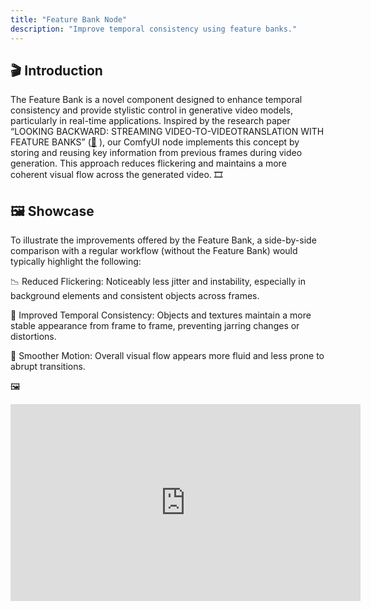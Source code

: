 ```yaml
---
title: "Feature Bank Node"
description: "Improve temporal consistency using feature banks."
---
```


## 🎬 Introduction

The Feature Bank is a novel component designed to enhance temporal consistency and provide stylistic control in generative video models, 
particularly in real-time applications. Inspired by the research paper “LOOKING BACKWARD: STREAMING VIDEO-TO-VIDEOTRANSLATION WITH FEATURE BANKS” ([🔗](https://arxiv.org/pdf/2405.15757) ), 
our ComfyUI node implements this concept by storing and reusing key information from previous frames during video generation. 
This approach reduces flickering and maintains a more coherent visual flow across the generated video. 🎞️

## 🖼️ Showcase

To illustrate the improvements offered by the Feature Bank, a side-by-side comparison with a regular workflow (without the Feature Bank) would typically highlight the following:

📉 Reduced Flickering: Noticeably less jitter and instability, especially in background elements and consistent objects across frames.

🔁 Improved Temporal Consistency: Objects and textures maintain a more stable appearance from frame to frame, preventing jarring changes or distortions.

🎥 Smoother Motion: Overall visual flow appears more fluid and less prone to abrupt transitions.

🖼️
<iframe
  width="560"
  height="315"
  src="https://www.youtube.com/embed/LhjW8TJjPpU?si=0zlwZzWyf1fsG0Xo"
  title="Livepeer video player"
  frameborder="0"
  allow="accelerometer; autoplay; clipboard-write; encrypted-media; gyroscope; picture-in-picture"
  allowfullscreen
/>


## 🛠️ Usage

**🔗 Workflow Integration**

The Feature Bank is implemented as a custom ComfyUI node and can be seamlessly integrated into your existing workflows.

🧩 ![Feature Bank Node Integration](https://huggingface.co/datasets/ruffy369/sample-images-videos/resolve/main/feature_bank_node.png)

In a typical generation pipeline, the Feature Bank node should be placed after the self-attention operations within the diffusion model, 
and before any subsequent processing steps. It requires connections to the key, value, and output tensors from the attention layers. What it basically means is
that you can use it in any node that has a self-attention layer, such as the Stable Diffusion model.
The Feature Bank node will automatically handle the storage and retrieval of features, ensuring that the most relevant information is used to maintain temporal consistency.

**➕ Adding to Other Workflows**

To add the Feature Bank node to your ComfyUI workflows:

✅ Ensure the Feature Bank custom node is installed. This may require installing a specific custom node repository in ComfyUI.

🖱️ In the ComfyUI interface, right-click on an empty area of the graph.

➕ Select “Add Node.”

🔍 Locate the Feature Bank node—it may be under a custom category or the name of the repository like `StreamPack/model_patches/unet`.

🧱 Click on the Feature Bank node to add it to your workflow.

🔗 Connect the required inputs and outputs. Typically, you'll need to you need to just put it between model checkpoint loader
node and the sampling node.

**📂 Example Workflow Files**

We will provide example workflow files that showcase both basic integration and advanced usage scenarios. Please refer to these for practical implementation guidance.

📂 Here is an example [workflow](https://github.com/RUFFY-369/ComfyUI-FeatureBank/blob/main/examples/SD%201.5%20MultiControlNet%20DepthAnything%20FeatureBank.json) that demonstrates the integration of the Feature Bank node in a workflow.

**⚙️ Parameter Descriptions**

The Feature Bank node includes the following key parameters:

📊 Feature Cache Interval: An integer that determines how frequently the Feature Bank caches features from the attention layers. For example, a value of 4 stores features every 4 frames (frames 0, 4, 8, etc.). This parameter controls the temporal granularity of the feature bank. Lower values result in more frequent caching, potentially improving consistency but increasing memory usage.

🔁 Use Feature Injection: A boolean (True/False) value that enables or disables the injection of cached features back into the attention mechanism. Setting it to True activates the Feature Bank’s influence on current frame generation.

🎚️ Feature Injection Strength: A float (typically between 0 and 1) that controls how strongly the injected cached features influence the current generation.
0️⃣ 0: No injection; the Feature Bank is effectively disabled.
💯 1: Full injection; cached features heavily guide the current frame.
🔄 Values between 0 and 1 allow a blended approach, subtly incorporating past-frame data.

🔍 Feature Similarity Threshold: Sets the minimum cosine similarity between the current frame and cached features for feature injection to occur.
Only features above this threshold are reused, helping maintain consistency 🎯 across similar regions in frames.

🧠💾 Feature Bank Max Frames: Defines the max number of past frames to cache attention features from. Older features are discarded as new ones are added,
keeping memory use efficient 📉.

## 📈 Strengths and Limitations

**✅ Strengths**

🧠 Improved Frame-to-Frame Consistency: By reusing attention patterns from previous frames, the Feature Bank significantly reduces flickering and helps
maintain visual coherence.

🎨 Style Control: Users can influence how closely each frame follows the style and content of earlier frames by adjusting the Feature Injection Strength.
This allows either stylistic consistency or smooth stylistic evolution.

🧪 Creative Exploration: Selectively injecting past features can lead to novel stylistic variations or evolving visual themes, opening creative possibilities.

**⚠️ Limitations**

⚠️ Potential for Reduced Novelty: High Feature Injection Strength may cause the video to become overly reliant on past frames, limiting the introduction of
new details or changes.

⚙️ Parameter Tuning Required: Finding the right balance between consistency and novelty may require experimentation with the Interval and Feature Injection
Strength parameters. Optimal settings vary depending on content and desired outcome.

🧵 Increased Memory Usage: Storing features from previous frames naturally increases memory consumption. The impact depends on video resolution, tensor size,
and the Interval setting.

## 💡 Tips and Best Practices

📈 Experiment with the Interval: Start with a moderate value (e.g., 4) and adjust based on how dynamic your scene is. Rapid changes may benefit from a lower interval, while static scenes can use higher values.

🎛️ Fine-tune Feature Injection Strength: This is key to balancing consistency and novelty. Start with a value around 0.5, then adjust as needed. Lower values allow more variation; higher values increase consistency.

🧮 Monitor Memory Usage: Be mindful of memory impact, especially when using lower intervals or generating high-resolution videos.

🧍‍♂️ Consider the Content: Effectiveness varies by content. The Feature Bank is particularly effective at maintaining consistency for characters, objects, and background elements.

